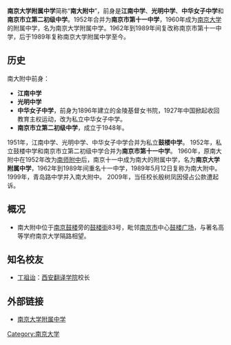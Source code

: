 {{Unreferenced |time=2011-03-28T12:11:49+00:00 }}
{{主條目消歧義|本條目講述的是現在的'''南京大学附属中学'''，關於過去的'''南京大学附属中学'''，詳見「[[南京師範大學附屬中學|南京師範大學附屬中學]]」；關於'''南大附中'''的其他意思，詳見「[[南大附中|南大附中]]」。}}

'''南京大学附属中学'''简称“'''南大附中'''”，前身是'''江南中学'''、'''光明中学'''、'''中华女子中学'''和'''南京市立第二初级中学'''。1952年合并为'''南京市第十一中学'''，1960年成为[[南京大学|南京大学]]的附属中学，名为南京大学附属中学。1962年到1989年间复改称南京市第十一中学，后于1989年复称南京大学附属中学至今。

==历史==
南大附中前身：
*'''江南中学'''
*'''光明中学'''
*'''中华女子中学'''，前身为1896年建立的金陵基督女书院，1927年中国掀起收回教育主权运动，改为私立中华女子中学。
*'''南京市立第二初级中学'''，成立于1948年。

1951年，江南中学、光明中学、中华女子中学合并为私立'''鼓楼中学'''。
1952年，私立鼓楼中学和南京市立第二初级中学合并为'''南京市第十一中学'''。
1960年，原南大附中在1952年改为[[南师附中|南师附中]]后，南京十一中成为南大的附属中学，名为'''南京大学附属中学'''，1962年到1989年间重名十一中学，1989年5月12日复称为南大附中。
1999年，青岛路中学并入南大附中。
2009年，当任校长殷树凤因侵占公款遭起诉。

==概况==
*南大附中位于[[南京鼓楼|南京鼓楼]]旁的[[鼓楼街|鼓楼街]]83号，毗邻[[南京市|南京市]]中心[[鼓楼广场|鼓楼广场]]，与著名高等学府南京大学隔路相望。

==知名校友==
*[[丁祖诒|丁祖诒]]：[[西安翻译学院|西安翻译学院]]校长

==外部链接==
*[https://web.archive.org/web/20120427013524/http://www.njndfz.com/index.php 南京大学附属中学]

{{教育部直属高校附属中学}}
{{南京中等教育}}
[[Category:南京大学|Category:南京大学]]